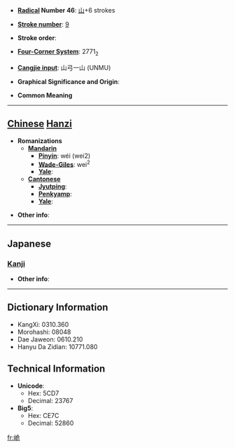 * '''[[Wiktionary:Chinese radical index| Radical]] Number 46''': [[Wiktionary:Chinese radical index 山|山]]+6 strokes

* '''[[Wiktionary:Chinese total strokes index|Stroke number]]''': [[Wiktionary:Chinese total strokes index 9|9]]

* '''Stroke order''': 

* '''[[Wiktionary:Chinese four corner index|Four-Corner System]]''': 2771<sub>2</sub>

* '''[[Wiktionary:Chinese Cangjie index|Cangjie input]]''': 山弓一山 (UNMU)

* '''Graphical Significance and Origin''': 

* '''Common Meaning'''

----

== [[Chinese]] [[Hanzi]] ==

* '''Romanizations'''
** '''[[Mandarin]]'''
*** '''[[Pinyin]]''': wéi (wei2)
*** '''[[Wade-Giles]]''': wei<sup>2</sup>
*** '''[[Yale]]''': 
** '''[[Cantonese]]'''
*** '''[[Jyutping]]''':
*** '''[[Penkyamp]]''': 
*** '''[[Yale]]''': 

* '''Other info''': 

----

==Japanese==
===[[Kanji]]===
{{kanji|on readings=[[ぎ]] (gi), [[ぐわい]] (guwai), [[げ]] (ge), [[ぐつ]] (gutsu), [[ぐち]] (guchi), [[き]] (ki)
|kun readings=
}}

* '''Other info''':  

----

== Dictionary Information ==

* KangXi: 0310.360
* Morohashi: 08048
* Dae Jaweon: 0610.210
* Hanyu Da Zidian: 10771.080

== Technical Information ==

* '''Unicode''':
** Hex: 5CD7
** Decimal: 23767
* '''Big5''':
** Hex: CE7C
** Decimal: 52860

[[fr:峗]]